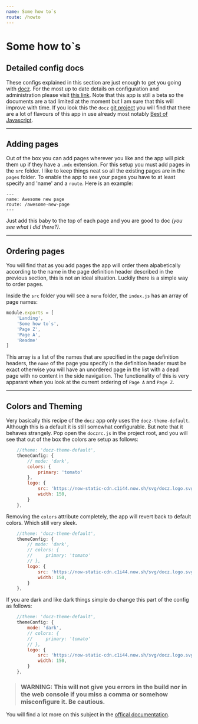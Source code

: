 ```yaml
---
name: Some how to`s
route: /howto
---
```


# Some how to`s

## Detailed config docs

These configs explained in this section are just enough to get you going with [docz](https://www.docz.site). For the most up to date details on configuration and administration please visit [this link](https://www.docz.site/docs/introduction). Note that this app is still a beta so the documents are a tad limited at the moment but I am sure that this will improve with time. If you look this the `docz` [git project](https://github.com/pedronauck/docz) you will find that there are a lot of flavours of this app in use already most notably [Best of Javascript](https://bestofjs.org/).

---

## Adding pages

Out of the box you can add pages wherever you like and the app will pick them up if they have a `.mdx` extension. For this setup you must add pages in the `src` folder. I like to keep things neat so all the existing pages are in the `pages` folder. To enable the app to see your pages you have to at least specify and 'name' and a `route`. Here is an example:

```mdx
---
name: Awesome new page
route: /awesome-new-page
---
```

Just add this baby to the top of each page and you are good to doc *(you see what I did there?)*. 

---

## Ordering pages

You will find that as you add pages the app will order them alpabetically according to the name in the page definition header described in the previous section, this is not an ideal situation. Luckily there is a simple way to order pages.

Inside the `src` folder you will see a `menu` folder, the `index.js` has an array of page names:

```js
module.exports = [
    'Landing',
    'Some how to`s',
    'Page Z',
    'Page A',
    'Readme'
]
```

This array is a list of the names that are specified in the page definition headers, the `name` of the page you specify in the definition header must be exact otherwise you will have an unordered page in the list with a dead page with no content in the side navigation. The functionality of this is very apparant when you look at the current ordering of `Page A` and `Page Z`.

---

## Colors and Theming

Very basically this recipe of the `docz` app only uses the `docz-theme-default`. Although this is a default it is still somewhat configurable. But note that it behaves strangely. Pop open the `doczrc.js` in the project root, and you will see that out of the box the colors are setup as follows:

```js
    //theme: 'docz-theme-default',
    themeConfig: {
        // mode: 'dark',
        colors: {
            primary: 'tomato'
        },
        logo: {
            src: 'https://now-static-cdn.c1i44.now.sh/svg/docz.logo.svg',
            width: 150,
        }
    },
```

Removing the `colors` attribute completely, the app will revert back to default colors. Which still very sleek. 


```js
    //theme: 'docz-theme-default',
    themeConfig: {
        // mode: 'dark',
        // colors: {
        //     primary: 'tomato'
        // },
        logo: {
            src: 'https://now-static-cdn.c1i44.now.sh/svg/docz.logo.svg',
            width: 150,
        }
    },
```

If you are dark and like dark things simple do change this part of the config as follows:


```js
    //theme: 'docz-theme-default',
    themeConfig: {
        mode: 'dark',
        // colors: {
        //     primary: 'tomato'
        // },
        logo: {
            src: 'https://now-static-cdn.c1i44.now.sh/svg/docz.logo.svg',
            width: 150,
        }
    },
```

> ### **WARNING:** This will not give you errors in the build nor in the web console if you miss a comma or somehow misconfigure it. **Be cautious.** 

You will find a lot more on this subject in the [offical documentation](https://www.docz.site/docs/creating-themes).
